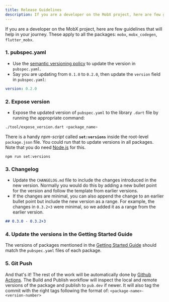 ```yaml
---
title: Release Guidelines
description: If you are a developer on the MobX project, here are few guidelines that will help in your journey.
---
```


If you are a developer on the MobX project, here are few guidelines that will help in your journey. These apply to all the packages: `mobx`, `mobx_codegen`, `flutter_mobx`.

### 1. pubspec.yaml

- Use the [semantic versioning policy](https://dart.dev/tools/pub/versioning) to update the version in `pubspec.yaml`.
- Say you are updating from `0.1.0` to `0.2.0`, then update the `version` field in `pubspec.yaml`:

```yaml
version: 0.2.0
```

### 2. Expose version

- Expose the updated version of `pubspec.yaml` to the library `.dart` file by running the appropriate command:

```bash
./tool/expose_version.dart <package_name>
```

There is a handy _npm-script_ called **`set:versions`** inside the root-level `package.json` file. You could run that to update versions in all packages. Note that you do need [Node.js](https://nodejs.org) for this.

```
npm run set:versions
```

### 3. Changelog

- Update the `CHANGELOG.md` file to include the changes introduced in the new version. Normally you would do this by adding a new bullet point for the version and follow the template from earlier versions.
- If the changes are minimal, you can also append the change to an earlier bullet point but include the new version as a range. For example, the changes in `0.3.2+3` were minimal, so we added it as a range from the earlier version.

```markdown
## 0.3.0 - 0.3.2+3
```

### 4. Update the versions in the Getting Started Guide

The versions of packages mentioned in the [Getting Started Guide](/getting-started) should match the `pubspec.yaml` files of each package.

### 5. Git Push

And that's it! The rest of the work will be automatically done by [Github Actions](https://github.com/mobxjs/mobx.dart/actions).
The Build and Publish workflow will inspect
the local and remote versions of the package and publish to `pub.dev` if newer. It will also tag the commit with the right
tags following the format of: `<package-name>-<version-number>`
